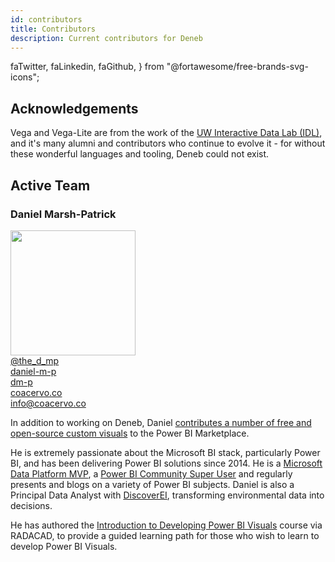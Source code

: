 ---
id: contributors
title: Contributors
description: Current contributors for Deneb
---

  faTwitter,
  faLinkedin,
  faGithub,
} from "@fortawesome/free-brands-svg-icons";

## Acknowledgements

Vega and Vega-Lite are from the work of the [UW Interactive Data Lab (IDL)](https://idl.cs.washington.edu/), and it's many alumni and contributors who continue to evolve it - for without these wonderful languages and tooling, Deneb could not exist.

## Active Team

### Daniel Marsh-Patrick

<div class="profile-section">
  <div>
    <a
      target="_blank"
      href="https://mvp.microsoft.com/en-us/PublicProfile/5003712?fullName=Daniel%20Marsh-Patrick"
    >
      <img src="/img/mvp_2020_12.png" height="200px" />
    </a>
  </div>
  <div class="social-links">
    <div class="social-link">
      <a
        target="_blank"
        href="https://twitter.com/the_d_mp"
        class="follow"
        alt="Follow on Twitter"
        title="Follow on Twitter"
      >
        <FontAwesomeIcon icon={faTwitter} size="lg" /> @the_d_mp
      </a>
    </div>
    <div class="social-link">
      <a
        target="_blank"
        href="https://www.linkedin.com/in/daniel-m-p/"
        class="follow"
        alt="Connect on LinkedIn"
        title="Connect on LinkedIn"
      >
        <FontAwesomeIcon icon={faLinkedin} size="lg" /> daniel-m-p
      </a>
    </div>
    <div class="social-link">
      <a
        target="_blank"
        href="https://github.com/dm-p"
        class="follow"
        alt="Check out on GitHub"
        title="Check out on GitHub"
      >
        <FontAwesomeIcon icon={faGithub} size="lg" /> dm-p
      </a>
    </div>
    <div class="social-link">
      <a
        target="_blank"
        href="https://coacervo.co"
        class="follow"
        alt="Website"
        title="Website"
      >
        <FontAwesomeIcon icon={faGlobe} size="lg" /> coacervo.co
      </a>
    </div>
    <div class="social-link">
      <a
        target="_top"
        href="mailto:info@coacervo.co?subject=Hi There!"
        class="follow"
        alt="Contact via email"
        title="Contact via email"
      >
        <FontAwesomeIcon icon={faEnvelope} size="lg" /> info@coacervo.co
      </a>
    </div>
  </div>
</div>

In addition to working on Deneb, Daniel [contributes a number of free and open-source custom visuals](https://appsource.microsoft.com/en-us/marketplace/apps?search=marsh-patrick&page=1&product=power-bi-visuals) to the Power BI Marketplace.

He is extremely passionate about the Microsoft BI stack, particularly Power BI, and has been delivering Power BI solutions since 2014. He is a [Microsoft Data Platform MVP](https://mvp.microsoft.com/en-us/PublicProfile/5003712?fullName=Daniel%20Marsh-Patrick), a [Power BI Community Super User](https://community.powerbi.com/t5/user/viewprofilepage/user-id/397) and regularly presents and blogs on a variety of Power BI subjects. Daniel is also a Principal Data Analyst with [DiscoverEI](https://www.discoverei.com/), transforming environmental data into decisions.

He has authored the [Introduction to Developing Power BI Visuals](https://learn.radacad.com/course/introduction-to-developing-power-bi-visuals/?ref=667) course via RADACAD, to provide a guided learning path for those who wish to learn to develop Power BI Visuals.
